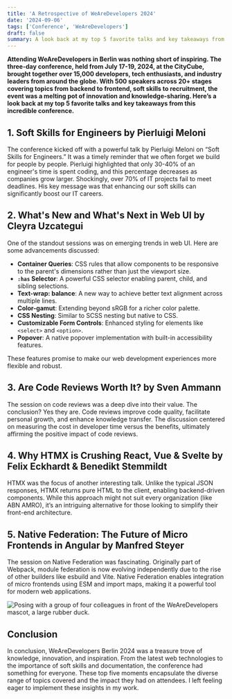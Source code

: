 ```yaml
---
title: 'A Retrospective of WeAreDevelopers 2024'
date: '2024-09-06'
tags: ['Conference', 'WeAreDevelopers']
draft: false
summary: A look back at my top 5 favorite talks and key takeaways from WeAreDevelopers Berlin 2024, a three-day conference that brought together developers, tech enthusiasts, and industry leaders from around the globe.
---
```


<b>
Attending WeAreDevelopers in Berlin was nothing short of inspiring. The three-day conference, held from July 17-19, 2024, at the CityCube, brought together over 15,000 developers, tech enthusiasts, and industry leaders from around the globe. With 500 speakers across 20+ stages covering topics from backend to frontend, soft skills to recruitment, the event was a melting pot of innovation and knowledge-sharing. Here’s a look back at my top 5 favorite talks and key takeaways from this incredible conference.
</b>

## 1. Soft Skills for Engineers by Pierluigi Meloni

The conference kicked off with a powerful talk by Pierluigi Meloni on “Soft Skills for Engineers.” It was a timely reminder that we often forget we build for people by people. Pierluigi highlighted that only 30-40% of an engineer's time is spent coding, and this percentage decreases as companies grow larger. Shockingly, over 70% of IT projects fail to meet deadlines. His key message was that enhancing our soft skills can significantly boost our IT careers.


## 2. What's New and What's Next in Web UI by Cleyra Uzcategui

One of the standout sessions was on emerging trends in web UI. Here are some advancements discussed:

- **Container Queries**: CSS rules that allow components to be responsive to the parent's dimensions rather than just the viewport size.
- **`:has` Selector**: A powerful CSS selector enabling parent, child, and sibling selections.
- **Text-wrap: balance**: A new way to achieve better text alignment across multiple lines.
- **Color-gamut**: Extending beyond sRGB for a richer color palette.
- **CSS Nesting**: Similar to SCSS nesting but native to CSS.
- **Customizable Form Controls**: Enhanced styling for elements like `<select>` and `<option>`.
- **Popover**: A native popover implementation with built-in accessibility features.

These features promise to make our web development experiences more flexible and robust.

## 3. Are Code Reviews Worth It? by Sven Ammann

The session on code reviews was a deep dive into their value. The conclusion? Yes they are. Code reviews improve code quality, facilitate personal growth, and enhance knowledge transfer. The discussion centered on measuring the cost in developer time versus the benefits, ultimately affirming the positive impact of code reviews.

## 4. Why HTMX is Crushing React, Vue & Svelte by Felix Eckhardt & Benedikt Stemmildt

HTMX was the focus of another interesting talk. Unlike the typical JSON responses, HTMX returns pure HTML to the client, enabling backend-driven components. While this approach might not suit every organization (like ABN AMRO), it’s an intriguing alternative for those looking to simplify their front-end architecture.

## 5. Native Federation: The Future of Micro Frontends in Angular by Manfred Steyer

The session on Native Federation was fascinating. Originally part of Webpack, module federation is now evolving independently due to the rise of other builders like esbuild and Vite. Native Federation enables integration of micro frontends using ESM and import maps, making it a powerful tool for modern web applications.

![Posing with a group of four colleagues in front of the WeAreDevelopers mascot, a large rubber duck.](/static/images/group_picture.webp)

## Conclusion

In conclusion, WeAreDevelopers Berlin 2024 was a treasure trove of knowledge, innovation, and inspiration. From the latest web technologies to the importance of soft skills and documentation, the conference had something for everyone. These top five moments encapsulate the diverse range of topics covered and the impact they had on attendees. I left feeling eager to implement these insights in my work.